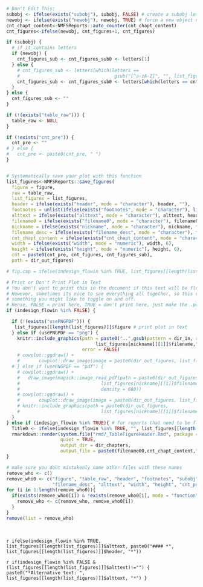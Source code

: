 

```r

# Don't Edit This:
subobj <- ifelse(exists("subobj"), subobj, FALSE) # create a subobj letter (1a)
newobj <- ifelse(exists("newobj"), newobj, TRUE) # force a new object number (1b-> 2a and 1 -> 2)
cnt_chapt_content<-NMFSReports::auto_counter(cnt_chapt_content)
cnt_figures<-ifelse(newobj, cnt_figures+1, cnt_figures)

if (subobj) {
  # if it contains letters
  if (newobj) {
    cnt_figures_sub <- cnt_figures_sub0 <- letters[1]
  } else {
    # cnt_figures_sub <- letters[which(letters == 
    #                                   gsub("[^a-zA-Z]", "", list_figures[length(list_figures)][[1]]$number))+1]
    cnt_figures_sub <- cnt_figures_sub0 <- letters[which(letters == cnt_figures_sub0)+1]
  }
} else {
  cnt_figures_sub <- ""
}

if (!(exists("table_raw"))) {
  table_raw <- NULL
}

if (!exists("cnt_pre")) {
  cnt_pre <- ""
# } else {
#   cnt_pre <- paste0(cnt_pre, " ")
}


# Systematically save your plot with this function
list_figures<-NMFSReports::save_figures(
  figure = figure, 
  raw = table_raw, 
  list_figures = list_figures, 
  header = ifelse(exists("header", mode = "character"), header, ""),
  footnotes = unlist(ifelse(exists("footnotes", mode = "character"), list(footnotes), "")), 
  alttext = ifelse(exists("alttext", mode = "character"), alttext, header),
  filename0 = ifelse(exists("filename0", mode = "character"), filename0, nickname), 
  nickname = ifelse(exists("nickname", mode = "character"), nickname, filename0),
  filename_desc = ifelse(exists("filename_desc", mode = "character"), filename_desc, nickname),
  cnt_chapt_content = ifelse(exists("cnt_chapt_content", mode = "character"), cnt_chapt_content, "001"), 
  width = ifelse(exists("width", mode = "numeric"), width, 6), 
  height = ifelse(exists("height", mode = "numeric"), height, 6),
  cnt = paste0(cnt_pre, cnt_figures, cnt_figures_sub), 
  path = dir_out_figures)

```

```r

# fig.cap = ifelse(indesign_flowin %in% TRUE, list_figures[[length(list_figures)]]$alttext, paste0("\n#### *", list_figures[[length(list_figures)]]$header, "*")), 

# Print or Don't Print Plot in Text
# You don't want to print this in the document if this text will be flowed into InDesign. 
# However, sometimes its nice to see everything all together, so this variable is 
# something you might like to toggle on and off. 
# Hense, FALSE = print here, TRUE = don't print here, just make the .pdf (coded above)
if (indesign_flowin %in% FALSE) {

  if (!(exists("usePNGPDF"))) {
   list_figures[[length(list_figures)]]$figure # print plot in text
  } else if (usePNGPDF == "png") {
    knitr::include_graphics(path = paste0("..",gsub(pattern = dir_in, replacement = "", x = dir_out_figures),
                                 list_figures[nickname][[1]]$filename,".png"), 
                            error = FALSE)
    # cowplot::ggdraw() +
    #       cowplot::draw_image(image = paste0(dir_out_figures, list_figures[nickname][[1]]$filename,".png"))
  # } else if (usePNGPDF == "pdf") {
    # cowplot::ggdraw() +
    #   draw_image(magick::image_read_pdf(path = paste0(dir_out_figures, 
    #                              list_figures[nickname][[1]]$filename,".pdf"),
    #                              density = 600))
    # cowplot::ggdraw() +
    #       cowplot::draw_image(image = paste0(dir_out_figures, list_figures[nickname][[1]]$filename,".pdf"))
    # knitr::include_graphics(path = paste0(dir_out_figures,
    #                              list_figures[nickname][[1]]$filename,".pdf"))
  }
} else if (indesign_flowin %in% TRUE){ # for reports that need to be flowed into InDesign
  Title0 <- ifelse(indesign_flowin %in% TRUE, "", list_figures[[length(list_figures)]]$caption)
  rmarkdown::render(system.file("rmd/_TableFigureHeader.Rmd", package = "NMFSReports"),
                    quiet = TRUE,
                    output_dir = dir_chapters,
                    output_file = paste0(filename00,cnt_chapt_content,"_Title.docx"))
}

# make sure you dont mistakenly name other files with these names
remove_who <- c()
remove_who0 <- c("figure", "table_raw", "header", "footnotes", "subobj", "newobj", #"nickname", 
                 "filename_desc", "alttext", "width", "height", "cnt_pre")
for (i in 1:length(remove_who0)){
  if(exists(remove_who0[i]) & !exists(remove_who0[i], mode = "function")){
    remove_who <- c(remove_who, remove_who0[i])
  }
}
remove(list = remove_who)

```

</br>

<!-- caption -->
`r ifelse(indesign_flowin %in% TRUE, list_figures[[length(list_figures)]]$alttext, paste0("#### *", list_figures[[length(list_figures)]]$header, "*")) `

<!-- alt text -->
`r if(indesign_flowin %in% FALSE & (list_figures[[length(list_figures)]]$alttext)!="") { paste0("*Alternative text: ", list_figures[[length(list_figures)]]$alttext, "*") } `

</br>


